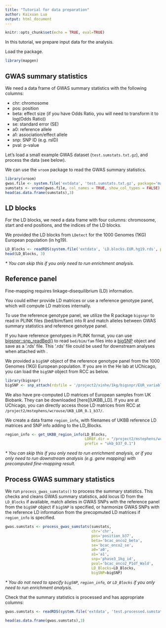 ```yaml
---
title: "Tutorial for data preparation"
author: Kaixuan Luo
output: html_document
---
```


```r
knitr::opts_chunk$set(echo = TRUE, eval=TRUE)
```

In this tutorial, we prepare input data for the analysis.

Load the package. 
```r
library(mapgen)
```

## GWAS summary statistics

We need a data frame of GWAS summary statistics with the following columns:

* chr: chromosome
* pos: position  
* beta: effect size (if you have Odds Ratio, you will need to transform it to log(Odds Ratio))  
* se: standard error (SE)  
* a0: reference allele
* a1: association/effect allele
* snp: SNP ID (e.g. rsID)
* pval: p-value

Let's load a small example GWAS dataset (`test.sumstats.txt.gz`), and
process the data (see below).

We can use the `vroom` package to read the GWAS summary statistics.
```r
library(vroom)
gwas.file <- system.file('extdata', 'test.sumstats.txt.gz', package='mapgen')
sumstats <- vroom(gwas.file, col_names = TRUE, show_col_types = FALSE)
head(as.data.frame(sumstats),3)
```

## LD blocks

For the LD blocks, we need a data frame with four columns: 
chromosome, start and end positions, and 
the indices of the LD blocks.

We provided the LD blocks from `LDetect` for the 1000 Genomes (1KG) European population (in hg19).
```r
LD_Blocks <- readRDS(system.file('extdata', 'LD.blocks.EUR.hg19.rds', package='mapgen'))
head(LD_Blocks, 3)
```

_* You can skip this if you only need to run enrichment analysis._

## Reference panel

Fine-mapping requires linkage-disequilibrium (LD) information. 

You could either provide LD matrices or 
use a reference genotype panel, which will compute LD matrices internally. 

To use the reference genotype panel, we utilize the R package `bigsnpr` to 
read in PLINK files (bed/bim/fam) into R and 
match alleles between GWAS summary statistics and reference genotype panel. 

If you have reference genotypes in PLINK format, you can use [bigsnpr::snp_readBed()](https://privefl.github.io/bigsnpr/reference/snp_readBed.html) 
to read `bed/bim/fam` files into a [bigSNP][bigSNP] object and save as a '.rds' file.
This '.rds' file could be used for downstream analyses when attached with 
\code{bigsnpr::snp_attach()}.

We provided a `bigSNP` object of the reference genotype panel from 
the 1000 Genomes (1KG) European population. If you are in the He lab at UChicago, 
you can load the `bigSNP` object from RCC as below.
```r
library(bigsnpr)
bigSNP <- snp_attach(rdsfile = '/project2/xinhe/1kg/bigsnpr/EUR_variable_1kg.rds')
```

We also have pre-computed LD matrices of European samples from UK Biobank. 
They can be downloaded [here][UKBB_LD].
If you are at UChicago, 
you can directly access those LD matrices from RCC at
`/project2/mstephens/wcrouse/UKB_LDR_0.1_b37/`.

We create a data frame `region_info`, with filenames of UKBB reference LD matrices and SNP info 
adding to the LD_Blocks.
```r
region_info <- get_UKBB_region_info(LD_Blocks,
                                    LDREF.dir = "/project2/mstephens/wcrouse/UKB_LDR_0.1_b37", 
                                    prefix = "ukb_b37_0.1")
```

_* You can skip this if 
you only need to run enrichment analysis, 
or if you only need to run downstream analysis (e.g. gene mapping) with 
precomputed fine-mapping result._

## Process GWAS summary statistics

We run `process_gwas_sumstats()` to process the summary statistics.
This checks and cleans GWAS summary statistics, 
add locus ID from the `LD_Blocks` if available,
match alleles in GWAS SNPs with the reference panel from
the `bigSNP` object if `bigSNP` is specified, 
or harmonize GWAS SNPs with the reference LD information 
from the precopmuted LD matrices if `region_info` is specified. 

```r
gwas.sumstats <- process_gwas_sumstats(sumstats, 
                                       chr='chr', 
                                       pos='position_b37', 
                                       beta='bcac_onco2_beta', 
                                       se='bcac_onco2_se',
                                       a0='a0', 
                                       a1='a1', 
                                       snp='phase3_1kg_id', 
                                       pval='bcac_onco2_P1df_Wald',
                                       LD_Blocks=LD_Blocks,
                                       bigSNP=bigSNP)
```

_* You do not need to specify `bigSNP`, `region_info`, or `LD_Blocks` if you only need to run enrichment analysis._

Check that the summary statistics is processed and has appropriate columns:
```r
gwas.sumstats <- readRDS(system.file('extdata', 'test.processed.sumstats.rds', package='mapgen'))
```

```r
head(as.data.frame(gwas.sumstats),3)
```

[enrichment-tutorial]: https://xinhe-lab.github.io/mapgen/articles/enrichment_finemapping_tutorial.html
[finemapping-tutorial]: https://xinhe-lab.github.io/mapgen/articles/enrichment_finemapping_tutorial.html
[gene-mapping-tutorial]: https://xinhe-lab.github.io/mapgen/articles/gene_mapping_tutorial.html
[bigSNP]: https://privefl.github.io/bigsnpr/reference/bigSNP-class.html
